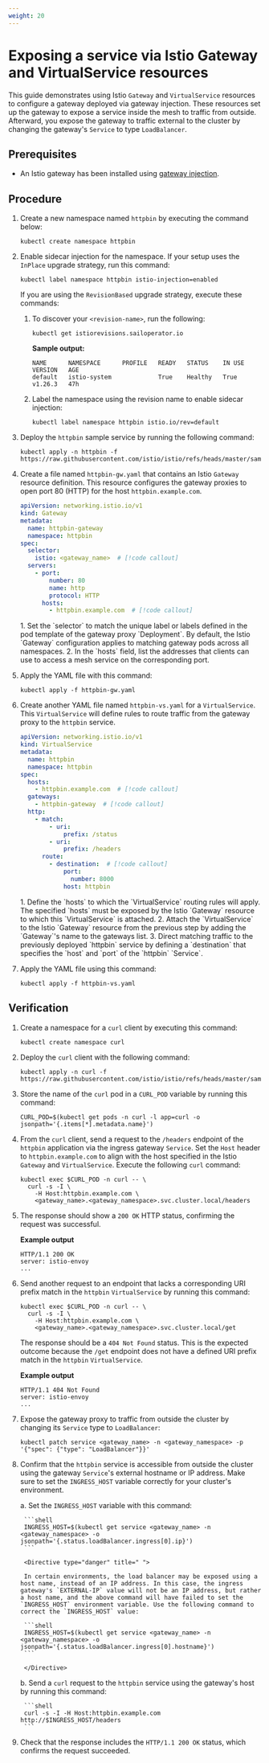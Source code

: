 ```yaml
---
weight: 20
---
```


# Exposing a service via Istio Gateway and VirtualService resources

This guide demonstrates using Istio `Gateway` and `VirtualService` resources to configure a gateway deployed via gateway injection. These resources set up the gateway to expose a service inside the mesh to traffic from outside. Afterward, you expose the gateway to traffic external to the cluster by changing the gateway's `Service` to type `LoadBalancer`.

## Prerequisites

  - An Istio gateway has been installed using [gateway injection](../gateway-installation/installing-a-gateway-via-injection.mdx).

## Procedure

1.  Create a new namespace named `httpbin` by executing the command below:

    ```shell
    kubectl create namespace httpbin
    ```

2.  Enable sidecar injection for the namespace. If your setup uses the `InPlace` upgrade strategy, run this command:

    ```shell
    kubectl label namespace httpbin istio-injection=enabled
    ```

    <Directive type="note">

    If you are using the `RevisionBased` upgrade strategy, execute these commands:

    1.  To discover your `<revision-name>`, run the following:

        ```shell
        kubectl get istiorevisions.sailoperator.io
        ```

        **Sample output:**

        ```shell
        NAME      NAMESPACE      PROFILE   READY   STATUS    IN USE   VERSION   AGE
        default   istio-system             True    Healthy   True     v1.26.3   47h
        ```

    2.  Label the namespace using the revision name to enable sidecar injection:

        ```shell
        kubectl label namespace httpbin istio.io/rev=default
        ```
    
    </Directive>

3.  Deploy the `httpbin` sample service by running the following command:

    ```shell
    kubectl apply -n httpbin -f https://raw.githubusercontent.com/istio/istio/refs/heads/master/samples/httpbin/httpbin.yaml
    ```

4.  Create a file named `httpbin-gw.yaml` that contains an Istio `Gateway` resource definition. This resource configures the gateway proxies to open port 80 (HTTP) for the host `httpbin.example.com`.

    ```yaml
    apiVersion: networking.istio.io/v1
    kind: Gateway
    metadata:
      name: httpbin-gateway
      namespace: httpbin
    spec:
      selector:
        istio: <gateway_name>  # [!code callout]
      servers:
        - port:
            number: 80
            name: http
            protocol: HTTP
          hosts:
            - httpbin.example.com  # [!code callout]
    ```

    <Callouts>
        1. Set the `selector` to match the unique label or labels defined in the pod template of the gateway proxy `Deployment`. By default, the Istio `Gateway` configuration applies to matching gateway pods across all namespaces.
        2. In the `hosts` field, list the addresses that clients can use to access a mesh service on the corresponding port.
    </Callouts>

5.  Apply the YAML file with this command:

    ```shell
    kubectl apply -f httpbin-gw.yaml
    ```

6.  Create another YAML file named `httpbin-vs.yaml` for a `VirtualService`. This `VirtualService` will define rules to route traffic from the gateway proxy to the `httpbin` service.

    ```yaml
    apiVersion: networking.istio.io/v1
    kind: VirtualService
    metadata:
      name: httpbin
      namespace: httpbin
    spec:
      hosts:
        - httpbin.example.com  # [!code callout]
      gateways:
        - httpbin-gateway  # [!code callout]
      http:
        - match:
            - uri:
                prefix: /status
            - uri:
                prefix: /headers
          route:
            - destination:  # [!code callout]
                port:
                  number: 8000
                host: httpbin
    ```
    <Callouts>
        1.  Define the `hosts` to which the `VirtualService` routing rules will apply. The specified `hosts` must be exposed by the Istio `Gateway` resource to which this `VirtualService` is attached.
        2.  Attach the `VirtualService` to the Istio `Gateway` resource from the previous step by adding the `Gateway`'s name to the gateways list.
        3.  Direct matching traffic to the previously deployed `httpbin` service by defining a `destination` that specifies the `host` and `port` of the `httpbin` `Service`.
    </Callouts>

7.  Apply the YAML file using this command:

    ```shell
    kubectl apply -f httpbin-vs.yaml
    ```


## Verification

1.  Create a namespace for a `curl` client by executing this command:

    ```shell
    kubectl create namespace curl
    ```

2.  Deploy the `curl` client with the following command:

    ```shell
    kubectl apply -n curl -f https://raw.githubusercontent.com/istio/istio/refs/heads/master/samples/curl/curl.yaml
    ```

3. Store the name of the `curl` pod in a `CURL_POD` variable by running this command:

    ```shell
    CURL_POD=$(kubectl get pods -n curl -l app=curl -o jsonpath='{.items[*].metadata.name}')
    ```

4. From the `curl` client, send a request to the `/headers` endpoint of the `httpbin` application via the ingress gateway `Service`. Set the `Host` header to `httpbin.example.com` to align with the host specified in the Istio `Gateway` and `VirtualService`. Execute the following `curl` command:

    ```shell
    kubectl exec $CURL_POD -n curl -- \
      curl -s -I \
        -H Host:httpbin.example.com \
        <gateway_name>.<gateway_namespace>.svc.cluster.local/headers
    ```

5. The response should show a `200 OK` HTTP status, confirming the request was successful.

    **Example output**

    ```shell
    HTTP/1.1 200 OK
    server: istio-envoy
    ...
    ```

6. Send another request to an endpoint that lacks a corresponding URI prefix match in the `httpbin` `VirtualService` by running this command:

    ```shell
    kubectl exec $CURL_POD -n curl -- \
      curl -s -I \
        -H Host:httpbin.example.com \
        <gateway_name>.<gateway_namespace>.svc.cluster.local/get
    ```

    The response should be a `404 Not Found` status. This is the expected outcome because the `/get` endpoint does not have a defined URI prefix match in the `httpbin` `VirtualService`.

    **Example output**

    ```shell
    HTTP/1.1 404 Not Found
    server: istio-envoy
    ...
    ```

7. Expose the gateway proxy to traffic from outside the cluster by changing its `Service` type to `LoadBalancer`:

    ```shell
    kubectl patch service <gateway_name> -n <gateway_namespace> -p '{"spec": {"type": "LoadBalancer"}}'
    ```

8. Confirm that the `httpbin` service is accessible from outside the cluster using the gateway `Service`'s external hostname or IP address. Make sure to set the `INGRESS_HOST` variable correctly for your cluster's environment.

    a.  Set the `INGRESS_HOST` variable with this command:

        ```shell
        INGRESS_HOST=$(kubectl get service <gateway_name> -n <gateway_namespace> -o jsonpath='{.status.loadBalancer.ingress[0].ip}')
        ```

        <Directive type="danger" title=" ">

        In certain environments, the load balancer may be exposed using a host name, instead of an IP address. In this case, the ingress gateway's `EXTERNAL-IP` value will not be an IP address, but rather a host name, and the above command will have failed to set the `INGRESS_HOST` environment variable. Use the following command to correct the `INGRESS_HOST` value:

        ```shell
        INGRESS_HOST=$(kubectl get service <gateway_name> -n <gateway_namespace> -o jsonpath='{.status.loadBalancer.ingress[0].hostname}')
        ```

        </Directive>

    b.  Send a `curl` request to the `httpbin` service using the gateway's host by running this command:

        ```shell
        curl -s -I -H Host:httpbin.example.com http://$INGRESS_HOST/headers
        ```

9. Check that the response includes the `HTTP/1.1 200 OK` status, which confirms the request succeeded.
